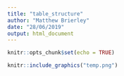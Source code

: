 ```yaml
---
title: "table_structure"
author: "Matthew Brierley"
date: "28/06/2019"
output: html_document
---
```


```r
knitr::opts_chunk$set(echo = TRUE)
```

```r
knitr::include_graphics("temp.png")
```
